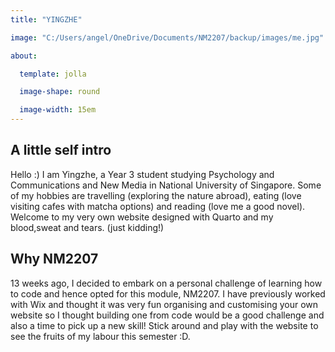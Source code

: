 ```yaml
---
title: "YINGZHE"

image: "C:/Users/angel/OneDrive/Documents/NM2207/backup/images/me.jpg"

about: 

  template: jolla

  image-shape: round

  image-width: 15em
---
```


::: {#about-block}
:::

## A little self intro

Hello :) I am Yingzhe, a Year 3 student studying Psychology and Communications and New Media in National University of Singapore. Some of my hobbies are travelling (exploring the nature abroad), eating (love visiting cafes with matcha options) and reading (love me a good novel). Welcome to my very own website designed with Quarto and my blood,sweat and tears. (just kidding!)

## Why NM2207

13 weeks ago, I decided to embark on a personal challenge of learning how to code and hence opted for this module, NM2207. I have previously worked with Wix and thought it was very fun organising and customising your own website so I thought building one from code would be a good challenge and also a time to pick up a new skill! Stick around and play with the website to see the fruits of my labour this semester :D.
